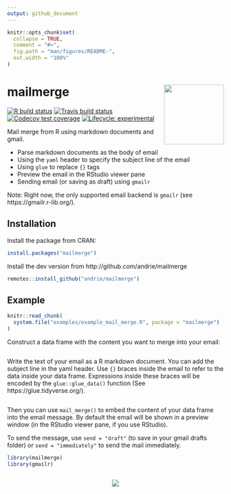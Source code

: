 ```yaml
---
output: github_document
---
```


<!-- README.md is generated from README.Rmd. Please edit that file -->

```r
knitr::opts_chunk$set(
  collapse = TRUE,
  comment = "#>",
  fig.path = "man/figures/README-",
  out.width = "100%"
)
```



# mailmerge <img src='man/figures/logo.png' align="right" height="139" />

<!-- badges: start -->
[![R build status](https://github.com/andrie/mailmerge/workflows/R-CMD-check/badge.svg)](https://github.com/andrie/mailmerge/actions)
[![Travis build status](https://travis-ci.org/andrie/mailmerge.svg?branch=master)](https://travis-ci.org/andrie/mailmerge)
[![Codecov test coverage](https://codecov.io/gh/andrie/mailmerge/branch/master/graph/badge.svg)](https://codecov.io/gh/andrie/mailmerge?branch=master)
[![Lifecycle: experimental](https://img.shields.io/badge/lifecycle-experimental-orange.svg)](https://www.tidyverse.org/lifecycle/#experimental)
<!-- badges: end -->

Mail merge from R using markdown documents and gmail.

* Parse markdown documents as the body of email
* Using the `yaml` header to specify the subject line of the email
* Using `glue` to replace `{}` tags
* Preview the email in the RStudio viewer pane
* Sending email (or saving as draft) using `gmailr`

Note: Right now, the only supported email backend is `gmailr` (see https://gmailr.r-lib.org/).


## Installation

Install the package from CRAN:

```r
install.packages("mailmerge")
```

Install the dev version from http://github.com/andrie/mailmerge

``` r
remotes::install_github("andrie/mailmerge")
```

## Example

```r
knitr::read_chunk(
  system.file("examples/example_mail_merge.R", package = "mailmerge")
)
```


Construct a data frame with the content you want to merge into your email:

```r
```

Write the text of your email as a R markdown document. You can add the subject line in the yaml header.  Use `{}` braces inside the email to refer to the data inside your data frame.  Expressions inside these braces will be encoded by the `glue::glue_data()` function (See https://glue.tidyverse.org/).

```r
```

Then you can use `mail_merge()` to embed the content of your data frame into the email message.  By default the email will be shown in a preview window (in the RStudio viewer pane, if you use RStudio).

To send the message, use `send = "draft"` (to save in your gmail drafts folder) or `send = "immediately"` to send the mail immediately.



```r

library(mailmerge)
library(gmailr)
```

```r
```

<center>
<img src="man/figures/mail-merge.gif" ></img>
</center>
